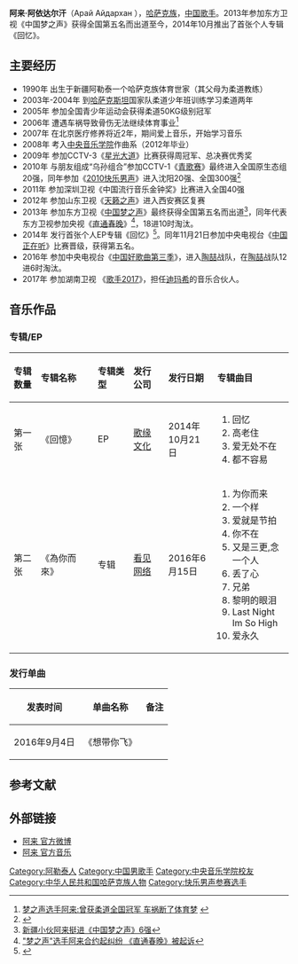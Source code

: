 {{Otheruses|阿来}}
{{藝人
|姓名 = 阿来
|類型 = 男歌手
|圖片 = 
|圖片簡介 = 
|本名 =  阿来·阿依达尔汗
|英文名 = Aray Aydarhan
|羅馬拼音 =  
|綽號 =  
|出生日期 = {{birth_date_and _age|1990|1|7}}
|出生地點 = {{CHN}}[[新疆维吾尔自治区|新疆维吾尔自治区]][[阿勒泰市|阿勒泰市]]
|母校 =[[中央音乐学院|中央音乐学院]]  
|国籍 ={{PRC}} 
|音樂類型 = 國語流行 
|職業 = [[歌手|歌手]] 
|唱片公司 = [[歌缘文化|歌缘文化]]（2013-） 
|经纪公司 = [[中视亚太|中视亚太]]（2013-）
|相關團體 = [[中国梦之声|中国梦之声]]<br>[[2010快乐男声|2010快乐男声]]
|網站 = {{URL|http://weibo.com/alai2|阿来 官方微博}}
}}

'''阿来·阿依达尔汗'''（Арай Айдархан {{bd|1990年|1月7日|catIdx=阿}}），[[哈萨克族|哈萨克族]]，[[中国|中国]][[歌手|歌手]]。2013年参加东方卫视《中国梦之声》获得全国第五名而出道至今，2014年10月推出了首张个人专辑《回忆》。

==主要经历==
*1990年 出生于新疆阿勒泰一个哈萨克族体育世家（其父母为柔道教练） 
*2003年-2004年 到[[哈萨克斯坦|哈萨克斯坦]]国家队柔道少年班训练学习柔道两年
*2005年 参加全国青少年运动会获得柔道50KG级别冠军
*2006年 遭遇车祸导致骨伤无法继续体育事业<ref>[http://sports.eastday.com/gd/2013/0823/1273665462.html 梦之声选手阿来:曾获柔道全国冠军 车祸断了体育梦] {{webarchive|url=https://web.archive.org/web/20141129065646/http://sports.eastday.com/gd/2013/0823/1273665462.html |date=2014-11-29 }}</ref>
*2007年 在北京医疗修养将近2年，期间爱上音乐，开始学习音乐
*2008年 考入[[中央音乐学院|中央音乐学院]]作曲系（2012年毕业） 
*2009年 参加CCTV-3《[[星光大道_(央视节目)|星光大道]]》比赛获得周冠军、总决赛优秀奖
*2010年 与朋友组成“乌孙组合”参加CCTV-1《[[青歌赛|青歌赛]]》最终进入全国原生态组20强，同年参加《[[2010快乐男声|2010快乐男声]]》进入沈阳20强、全国300强<ref>{{Cite web |url=http://ent.hunantv.com/z/20100511/645375.html |title=2010快乐男声全国300强名单 |access-date=2014-11-18 |archive-url=https://web.archive.org/web/20160304195016/http://ent.hunantv.com/z/20100511/645375.html |archive-date=2016-03-04 |dead-url=yes }}</ref>
*2011年 参加深圳卫视《中国流行音乐金钟奖》比赛进入全国40强
*2012年 参加山东卫视《[[天籁之声|天籁之声]]》进入西安赛区复赛
*2013年 参加东方卫视《[[中国梦之声|中国梦之声]]》最终获得全国第五名而出道<ref>[http://news.ifeng.com/gundong/detail_2013_08/06/28307026_0.shtml 新疆小伙阿来挺进《中国梦之声》6强]</ref>，同年代表东方卫视参加央视《[[2013直通春晚|直通春晚]]》<ref>[http://www.chinanews.com/yl/2013/12-20/5644467.shtml "梦之声"选手阿来合约起纠纷 《直通春晚》被起诉]</ref>，18进10时淘汰。
*2014年 发行首张个人EP专辑《回忆》<ref>{{Cite web |url=http://music.baidu.com/album/124096699 |title=阿来专辑《回忆》 |accessdate=2014-11-18 |archive-date=2019-07-13 |archive-url=https://web.archive.org/web/20190713130612/http://music.taihe.com/album/124096699 |dead-url=no }}</ref>。同年11月21日参加中央电视台《[[中国正在听|中国正在听]]》比赛晋级，获得第五名。
*2016年 参加中央电视台《[[中国好歌曲_(第三季)|中国好歌曲第三季]]》，进入[[陶喆|陶喆]]战队，在[[陶喆|陶喆]]战队12进6时淘汰。
*2017年 参加湖南卫视 《[[歌手2017|歌手2017]]》，担任[[迪玛希|迪玛希]]的音乐合伙人。

==音乐作品==
===专辑/EP===
{| class="wikitable"
!align="left" width="75px"|  专辑数量
!align="left" width="225px"| 专辑名称
!align="left" width="120px"| 专辑类型
!align="left" width="125px"| 发行公司
!align="left" width="150px"| 发行日期
!align="left" width="255px"| 专辑曲目
|-
! 第一张
! 《回憶》
| EP
| [[歌缘文化|歌缘文化]]
| 2014年10月21日
| 
# 回忆
# 高老住
# 爱无处不在
# 都不容易 

|-
! 第二张
! 《為你而來》
| 专辑
| [[看见网络|看见网络]]
| 2016年6月15日
| 
# 为你而来
# 一个样
# 爱就是节拍
# 你不在
# 又是三更,念一个人
# 丢了心
# 兄弟
# 黎明的眼泪
# Last Night Im So High
# 爱永久

|}

===发行单曲===
{| class="wikitable"
|-
! 发表时间 !! 单曲名称 !! 备注
|-
| 2016年9月4日 || 《想带你飞》 || 
|}

== 参考文献 ==
{{Reflist|2}}

== 外部链接 ==
* [http://weibo.com/alai2 阿来 官方微博]  
* [https://web.archive.org/web/20150618234212/http://music.baidu.com/artist/65493243 阿来 官方音乐]  

{{中国梦之声全国12强学员}}
{{中国正在听全国8强}}

{{Authority control}}
{{DEFAULTSORT:A}}
[[Category:阿勒泰人|Category:阿勒泰人]]
[[Category:中国男歌手|Category:中国男歌手]]
[[Category:中央音乐学院校友|Category:中央音乐学院校友]]
[[Category:中华人民共和国哈萨克族人物|Category:中华人民共和国哈萨克族人物]]
[[Category:快乐男声参赛选手|Category:快乐男声参赛选手]]
